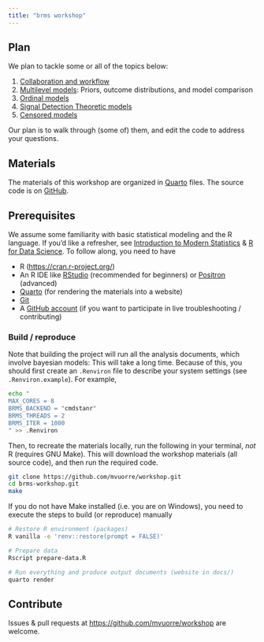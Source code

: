 ```yaml
---
title: "brms workshop"
---
```


## Plan

We plan to tackle some or all of the topics below:

1. [Collaboration and workflow](modules/workflow/index.qmd)
2. [Multilevel models](modules/models/index.qmd): Priors, outcome distributions, and model comparison
3. [Ordinal models](modules/ordinal/index.qmd)
4. [Signal Detection Theoretic models](modules/sdt/index.qmd)
5. [Censored models](modules/censored/index.qmd)

Our plan is to walk through (some of) them, and edit the code to address your questions. 

## Materials

The materials of this workshop are organized in [Quarto](https://quarto.org/) files. The source code is on [GitHub](https://github.com/mvuorre/workshop).

## Prerequisites

We assume some familiarity with basic statistical modeling and the R language. If you'd like a refresher, see [Introduction to Modern Statistics](https://openintro-ims.netlify.app/) & [R for Data Science](https://r4ds.hadley.nz/). To follow along, you need to have

- R (<https://cran.r-project.org/>)
- An R IDE like [RStudio](https://posit.co/download/rstudio-desktop/) (recommended for beginners) or [Positron](https://positron.posit.co/) (advanced)
- [Quarto](https://quarto.org/) (for rendering the materials into a website)
- [Git](https://happygitwithr.com/install-git)
- A [GitHub account](https://happygitwithr.com/github-acct) (if you want to participate in live troubleshooting / contributing)

### Build / reproduce

Note that building the project will run all the analysis documents, which involve bayesian models: This will take a long time. Because of this, you should first create an `.Renviron` file to describe your system settings (see `.Renviron.example`). For example,

```bash
echo "
MAX_CORES = 8
BRMS_BACKEND = "cmdstanr"
BRMS_THREADS = 2
BRMS_ITER = 1000
" >> .Renviron
```

Then, to recreate the materials locally, run the following in your terminal, *not* R (requires GNU Make). This will download the workshop materials (all source code), and then run the required code. 

```bash
git clone https://github.com/mvuorre/workshop.git
cd brms-workshop.git
make
```

If you do not have Make installed (i.e. you are on Windows), you need to execute the steps to build (or reproduce) manually

```bash
# Restore R environment (packages)
R vanilla -e 'renv::restore(prompt = FALSE)'

# Prepare data
Rscript prepare-data.R

# Run everything and produce output documents (website in docs/)
quarto render
```

## Contribute

Issues & pull requests at <https://github.com/mvuorre/workshop> are welcome.

